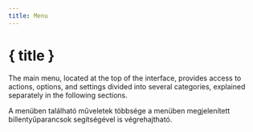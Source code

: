 ```yaml
---
title: Menu
---
```


<script lang="ts">
</script>

# { title }

The main menu, located at the top of the interface, provides access to actions, options, and settings divided into several categories, explained separately in the following sections.

<DocsNote>

A menüben található műveletek többsége a menüben megjelenített billentyűparancsok segítségével is végrehajtható.

</DocsNote>
